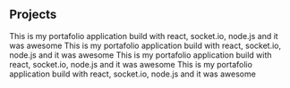 ## Projects

<ProjectCard title="Portafolios" link="https://www.behance.net/gallery/58937147/Freiheit" bg="linear-gradient(to right, #D4145A 0%, #FBB03B 100%)">
This is my portafolio application build with react, socket.io, node.js and it was awesome
</ProjectCard>

<ProjectCard title="Portafolios" link="https://www.behance.net/gallery/58937147/Freiheit" bg="linear-gradient(to right, #D4145A 0%, #FBB03B 100%)">
This is my portafolio application build with react, socket.io, node.js and it was awesome
</ProjectCard>

<ProjectCard title="Portafolios" link="https://www.behance.net/gallery/58937147/Freiheit" bg="linear-gradient(to right, #D4145A 0%, #FBB03B 100%)">
This is my portafolio application build with react, socket.io, node.js and it was awesome
</ProjectCard>

<ProjectCard title="Portafolios" link="https://www.behance.net/gallery/58937147/Freiheit" bg="linear-gradient(to right, #D4145A 0%, #FBB03B 100%)">
This is my portafolio application build with react, socket.io, node.js and it was awesome
</ProjectCard>